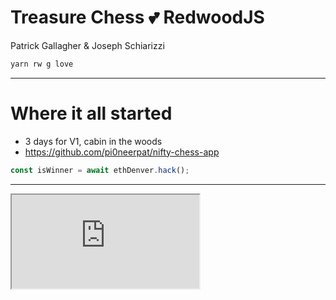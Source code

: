 



<Head>
  <title>Treasure Chess RedwoodJS</title>
</Head>

# Treasure Chess 💕 RedwoodJS

Patrick Gallagher &
Joseph Schiarizzi

```js
yarn rw g love
```

<Footer>

</Footer>

---

# Where it all started

<DayCounter />

- 3 days for V1, cabin in the woods
- https://github.com/pi0neerpat/nifty-chess-app

```js
const isWinner = await ethDenver.hack();
```

---

<iframe
  style={{
    width: "75%",
    height: "100%",
    backgroundColor: "#47433f",
    border: "none",
  }}
  src="https://treasure.chess.com/treasures/2"
/>

---

<Layout color="red">

<div
  style={{
    display: "flex",
    flexDirection: "column",
    alignItems: "center",
  }}
>
  <img
    style={{
      width: "200px",
      height: "100%",
    }}
    src="https://d33wubrfki0l68.cloudfront.net/492ed629970792d32ac857da0166a7d2308bad99/428b6/images/diecut.svg"
  />
  <h1>Our Redwood Stack</h1>
</div>

- Web styling - TailwindCSS
- Prerender - default
- Router - default
- Graphql - default
- Login - "Extended" dBAuth
- Devops/CI - Github Actions
- Preview deploy - Vercel
- Production deploy - Docker GCP Kubernetes

</Layout>

---

<Layout color="red">

<div
  style={{
    display: "flex",
    flexDirection: "column",
    alignItems: "center",
  }}
>
  <p style={{ fontSize: "80px", height: "20px" }}>🧠</p>
  <h1>Knowledge</h1>
</div>

- Releases + Versioning
- Docker containers
- Encrypted environment variables (also includes CI Actions)
- State Store & React Context
- "Extended" dbAuth / OAuth
- OAuth general-purpose code will be released soon
- Headless rendering (for screenshots + image generation)

</Layout>

---

